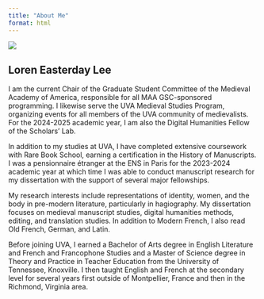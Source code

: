 ```yaml
---
title: "About Me"
format: html
---
```


::: {.grid}

::: {.g-col-4}
![](images/Lee_headshot.jpg){fig-align="left"}
:::

::: {.g-col-8}
## Loren Easterday Lee

I am the current Chair of the Graduate Student Committee of the Medieval Academy of America, responsible for all MAA GSC-sponsored programming. I likewise serve the UVA Medieval Studies Program, organizing events for all members of the UVA community of medievalists. For the 2024-2025 academic year, I am also the Digital Humanities Fellow of the Scholars' Lab.

In addition to my studies at UVA, I have completed extensive coursework with Rare Book School, earning a certification in the History of Manuscripts. I was a pensionnaire étranger at the ENS in Paris for the 2023-2024 academic year at which time I was able to conduct manuscript research for my dissertation with the support of several major fellowships. 

My research interests include representations of identity, women, and the body in pre-modern literature, particularly in hagiography. My dissertation focuses on medieval manuscript studies, digital humanities methods, editing, and translation studies. In addition to Modern French, I also read Old French, German, and Latin.

Before joining UVA, I earned a Bachelor of Arts degree in English Literature and French and Francophone Studies and a Master of Science degree in Theory and Practice in Teacher Education from the University of Tennessee, Knoxville. I then taught English and French at the secondary level for several years first outside of Montpellier, France and then in the Richmond, Virginia area.
:::

:::
